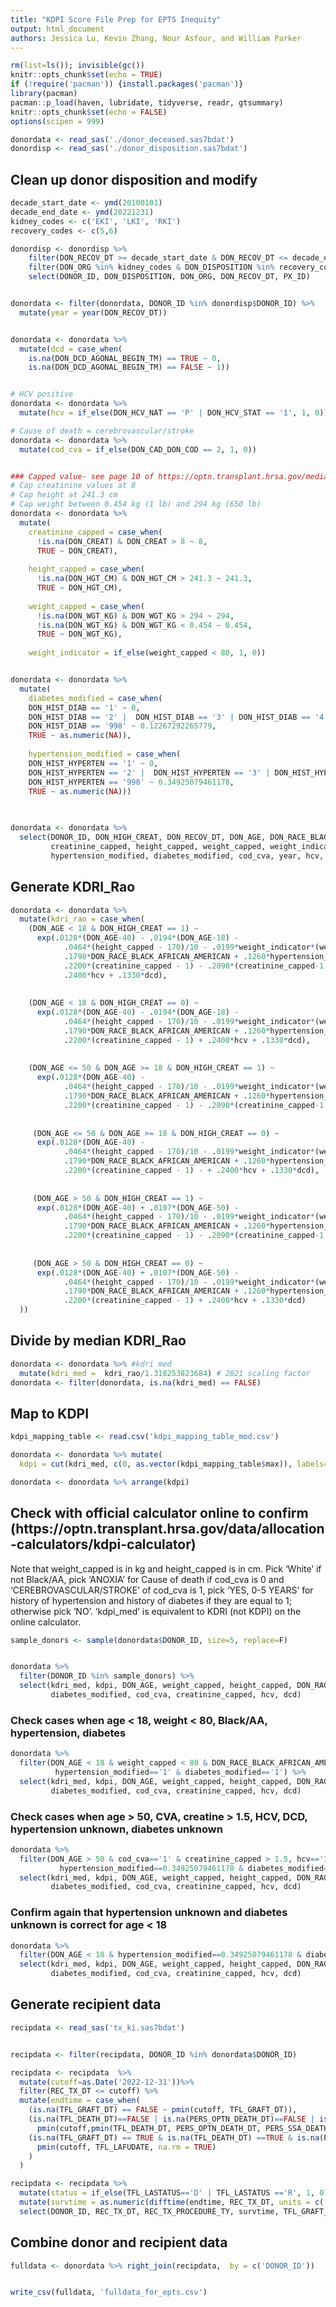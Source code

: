 ---
title: "KDPI Score File Prep for EPTS Inequity"
output: html_document
authors: Jessica Lu, Kevin Zhang, Nour Asfour, and William Parker
---

```{r setup, include=F}
rm(list=ls()); invisible(gc())
knitr::opts_chunk$set(echo = TRUE)
if (!require('pacman')) {install.packages('pacman')}
library(pacman)
pacman::p_load(haven, lubridate, tidyverse, readr, gtsummary)
knitr::opts_chunk$set(echo = FALSE)
options(scipen = 999)
```


```{r, warning=F, comment=NA}
donordata <- read_sas('./donor_deceased.sas7bdat')
donordisp <- read_sas('./donor_disposition.sas7bdat') 
```

## Clean up donor disposition and modify
```{r, warning=F, comment=NA}
decade_start_date <- ymd(20100101)
decade_end_date <- ymd(20221231)
kidney_codes <- c('EKI', 'LKI', 'RKI')
recovery_codes <- c(5,6)

donordisp <- donordisp %>%
    filter(DON_RECOV_DT >= decade_start_date & DON_RECOV_DT <= decade_end_date) %>%
    filter(DON_ORG %in% kidney_codes & DON_DISPOSITION %in% recovery_codes) %>%
    select(DONOR_ID, DON_DISPOSITION, DON_ORG, DON_RECOV_DT, PX_ID)


donordata <- filter(donordata, DONOR_ID %in% donordisp$DONOR_ID) %>%
  mutate(year = year(DON_RECOV_DT))


donordata <- donordata %>%
  mutate(dcd = case_when(
    is.na(DON_DCD_AGONAL_BEGIN_TM) == TRUE ~ 0,
    is.na(DON_DCD_AGONAL_BEGIN_TM) == FALSE ~ 1)) 


# HCV positive
donordata <- donordata %>%
  mutate(hcv = if_else(DON_HCV_NAT == 'P' | DON_HCV_STAT == '1', 1, 0))

# Cause of death = cerebrovascular/stroke
donordata <- donordata %>%
  mutate(cod_cva = if_else(DON_CAD_DON_COD == 2, 1, 0))


### Capped value- see page 10 of https://optn.transplant.hrsa.gov/media/1512/guide_to_calculating_interpreting_kdpi.pdf
# Cap creatinine values at 8 
# Cap height at 241.3 cm
# Cap weight between 0.454 kg (1 lb) and 294 kg (650 lb)
donordata <- donordata %>% 
  mutate(
    creatinine_capped = case_when(
      !is.na(DON_CREAT) & DON_CREAT > 8 ~ 8,
      TRUE ~ DON_CREAT),
    
    height_capped = case_when(
      !is.na(DON_HGT_CM) & DON_HGT_CM > 241.3 ~ 241.3,
      TRUE ~ DON_HGT_CM),
    
    weight_capped = case_when(
      !is.na(DON_WGT_KG) & DON_WGT_KG > 294 ~ 294,
      !is.na(DON_WGT_KG) & DON_WGT_KG < 0.454 ~ 0.454,
      TRUE ~ DON_WGT_KG),
    
    weight_indicator = if_else(weight_capped < 80, 1, 0))


donordata <- donordata %>%  
  mutate(
    diabetes_modified = case_when(
    DON_HIST_DIAB == '1' ~ 0,
    DON_HIST_DIAB == '2' |  DON_HIST_DIAB == '3' | DON_HIST_DIAB == '4' | DON_HIST_DIAB == '5' ~ 1,
    DON_HIST_DIAB == '998' ~ 0.12267292265779,
    TRUE ~ as.numeric(NA)),
    
    hypertension_modified = case_when(
    DON_HIST_HYPERTEN == '1' ~ 0,
    DON_HIST_HYPERTEN == '2' |  DON_HIST_HYPERTEN == '3' | DON_HIST_HYPERTEN == '4' | DON_HIST_HYPERTEN == '5' ~ 1,
    DON_HIST_HYPERTEN == '998' ~ 0.34925079461178,
    TRUE ~ as.numeric(NA)))
           
           

donordata <- donordata %>%
  select(DONOR_ID, DON_HIGH_CREAT, DON_RECOV_DT, DON_AGE, DON_RACE_BLACK_AFRICAN_AMERICAN, DON_HIGH_CREAT, 
         creatinine_capped, height_capped, weight_capped, weight_indicator, 
         hypertension_modified, diabetes_modified, cod_cva, year, hcv, dcd)
```


## Generate KDRI_Rao
```{r, warning=F, comment=NA}
donordata <- donordata %>% 
  mutate(kdri_rao = case_when(
    (DON_AGE < 18 & DON_HIGH_CREAT == 1) ~ 
      exp(.0128*(DON_AGE-40) - .0194*(DON_AGE-18) - 
            .0464*(height_capped - 170)/10 - .0199*weight_indicator*(weight_capped - 80)/5 +
            .1790*DON_RACE_BLACK_AFRICAN_AMERICAN + .1260*hypertension_modified + .1300*diabetes_modified + .0881*cod_cva + 
            .2200*(creatinine_capped - 1) - .2090*(creatinine_capped-1.5) +
            .2400*hcv + .1330*dcd),
    
    
    (DON_AGE < 18 & DON_HIGH_CREAT == 0) ~ 
      exp(.0128*(DON_AGE-40) - .0194*(DON_AGE-18) - 
            .0464*(height_capped - 170)/10 - .0199*weight_indicator*(weight_capped - 80)/5 +
            .1790*DON_RACE_BLACK_AFRICAN_AMERICAN + .1260*hypertension_modified + .1300*diabetes_modified + .0881*cod_cva + 
            .2200*(creatinine_capped - 1) + .2400*hcv + .1330*dcd),
    
    
    (DON_AGE <= 50 & DON_AGE >= 18 & DON_HIGH_CREAT == 1) ~ 
      exp(.0128*(DON_AGE-40) - 
            .0464*(height_capped - 170)/10 - .0199*weight_indicator*(weight_capped - 80)/5 + 
            .1790*DON_RACE_BLACK_AFRICAN_AMERICAN + .1260*hypertension_modified + .1300*diabetes_modified + .0881*cod_cva + 
            .2200*(creatinine_capped - 1) - .2090*(creatinine_capped-1.5) + .2400*hcv + .1330*dcd),
    
    
     (DON_AGE <= 50 & DON_AGE >= 18 & DON_HIGH_CREAT == 0) ~ 
      exp(.0128*(DON_AGE-40) - 
            .0464*(height_capped - 170)/10 - .0199*weight_indicator*(weight_capped - 80)/5 + 
            .1790*DON_RACE_BLACK_AFRICAN_AMERICAN + .1260*hypertension_modified + .1300*diabetes_modified + .0881*cod_cva + 
            .2200*(creatinine_capped - 1) - + .2400*hcv + .1330*dcd),
    
    
     (DON_AGE > 50 & DON_HIGH_CREAT == 1) ~ 
      exp(.0128*(DON_AGE-40) + .0107*(DON_AGE-50) - 
            .0464*(height_capped - 170)/10 - .0199*weight_indicator*(weight_capped - 80)/5 +
            .1790*DON_RACE_BLACK_AFRICAN_AMERICAN + .1260*hypertension_modified + .1300*diabetes_modified + .0881*cod_cva + 
            .2200*(creatinine_capped - 1) - .2090*(creatinine_capped-1.5) + .2400*hcv + .1330*dcd),
    
    
     (DON_AGE > 50 & DON_HIGH_CREAT == 0) ~ 
      exp(.0128*(DON_AGE-40) + .0107*(DON_AGE-50) - 
            .0464*(height_capped - 170)/10 - .0199*weight_indicator*(weight_capped - 80)/5 +
            .1790*DON_RACE_BLACK_AFRICAN_AMERICAN + .1260*hypertension_modified + .1300*diabetes_modified + .0881*cod_cva + 
            .2200*(creatinine_capped - 1) + .2400*hcv + .1330*dcd)
  ))
```

## Divide by median KDRI_Rao
```{r, warning=F, comment=NA}
donordata <- donordata %>% #kdri med
  mutate(kdri_med =  kdri_rao/1.318253823684) # 2021 scaling factor
donordata <- filter(donordata, is.na(kdri_med) == FALSE)
```


## Map to KDPI
```{r, warning=F, comment=NA}
kdpi_mapping_table <- read.csv('kdpi_mapping_table_mod.csv')

donordata <- donordata %>% mutate(
  kdpi = cut(kdri_med, c(0, as.vector(kdpi_mapping_table$max)), labels=seq(0, 100)), include.lowest = FALSE)

donordata <- donordata %>% arrange(kdpi)
```



## Check with official calculator online to confirm (https://optn.transplant.hrsa.gov/data/allocation-calculators/kdpi-calculator)
Note that weight_capped is in kg and height_capped is in cm. 
Pick 'White' if not Black/AA, pick 'ANOXIA' for Cause of death if cod_cva is 0 and 'CEREBROVASCULAR/STROKE' of cod_cva is 1, pick 'YES, 0-5 YEARS' for history of hypertension and history of diabetes if they are equal to 1; otherwise pick 'NO'. 
'kdpi_med' is equivalent to KDRI (not KDPI) on the online calculator. 
```{r, warning=F, comment=NA}
sample_donors <- sample(donordata$DONOR_ID, size=5, replace=F)


donordata %>%
  filter(DONOR_ID %in% sample_donors) %>%
  select(kdri_med, kdpi, DON_AGE, weight_capped, height_capped, DON_RACE_BLACK_AFRICAN_AMERICAN, hypertension_modified,
         diabetes_modified, cod_cva, creatinine_capped, hcv, dcd)
```

### Check cases when age < 18, weight < 80, Black/AA, hypertension, diabetes 
```{r, warning=F, comment=NA}
donordata %>%
  filter(DON_AGE < 18 & weight_capped < 80 & DON_RACE_BLACK_AFRICAN_AMERICAN=='1' &
          hypertension_modified=='1' & diabetes_modified=='1') %>%
  select(kdri_med, kdpi, DON_AGE, weight_capped, height_capped, DON_RACE_BLACK_AFRICAN_AMERICAN, hypertension_modified,
         diabetes_modified, cod_cva, creatinine_capped, hcv, dcd)
```

### Check cases when age > 50, CVA, creatine > 1.5, HCV, DCD, hypertension unknown, diabetes unknown
```{r, warning=F, comment=NA}
donordata %>%
  filter(DON_AGE > 50 & cod_cva=='1' & creatinine_capped > 1.5, hcv=='1' & dcd=='1' & 
           hypertension_modified==0.34925079461178 & diabetes_modified==0.12267292265779) %>%
  select(kdri_med, kdpi, DON_AGE, weight_capped, height_capped, DON_RACE_BLACK_AFRICAN_AMERICAN, hypertension_modified,
         diabetes_modified, cod_cva, creatinine_capped, hcv, dcd)
```

### Confirm again that hypertension unknown and diabetes unknown is correct for age < 18
```{r, warning=F, comment=NA}
donordata %>%
  filter(DON_AGE < 18 & hypertension_modified==0.34925079461178 & diabetes_modified==0.12267292265779) %>%
  select(kdri_med, kdpi, DON_AGE, weight_capped, height_capped, DON_RACE_BLACK_AFRICAN_AMERICAN, hypertension_modified,
         diabetes_modified, cod_cva, creatinine_capped, hcv, dcd)
```



## Generate recipient data
```{r, warning=F, comment=NA}
recipdata <- read_sas('tx_ki.sas7bdat') 


recipdata <- filter(recipdata, DONOR_ID %in% donordata$DONOR_ID)

recipdata <- recipdata  %>%
  mutate(cutoff=as.Date('2022-12-31'))%>%
  filter(REC_TX_DT <= cutoff) %>%
  mutate(endtime = case_when(
    (is.na(TFL_GRAFT_DT) == FALSE ~ pmin(cutoff, TFL_GRAFT_DT)),
    (is.na(TFL_DEATH_DT)==FALSE | is.na(PERS_OPTN_DEATH_DT)==FALSE | is.na(PERS_SSA_DEATH_DT)==FALSE) ~ 
      pmin(cutoff,pmin(TFL_DEATH_DT, PERS_OPTN_DEATH_DT, PERS_SSA_DEATH_DT, na.rm = TRUE)),
    (is.na(TFL_GRAFT_DT) == TRUE & is.na(TFL_DEATH_DT) ==TRUE & is.na(PERS_OPTN_DEATH_DT) ==TRUE & is.na(PERS_SSA_DEATH_DT) ==TRUE) ~
      pmin(cutoff, TFL_LAFUDATE, na.rm = TRUE)
    )
  )

recipdata <- recipdata %>%
  mutate(status = if_else(TFL_LASTATUS=='D' | TFL_LASTATUS =='R', 1, 0)) %>% #dead = 1, censored = 0
  mutate(survtime = as.numeric(difftime(endtime, REC_TX_DT, units = c('days')))) %>%
  select(DONOR_ID, REC_TX_DT, REC_TX_PROCEDURE_TY, survtime, TFL_GRAFT_DT, TFL_DEATH_DT, PERS_OPTN_DEATH_DT, PERS_SSA_DEATH_DT, endtime, TFL_LASTATUS, TFL_LAFUDATE, status) %>% arrange(DONOR_ID)
```


## Combine donor and recipient data
```{r, warning=F, comment=NA}
fulldata <- donordata %>% right_join(recipdata,  by = c('DONOR_ID'))


write_csv(fulldata, 'fulldata_for_epts.csv')
```
